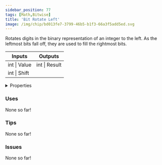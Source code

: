 ```yaml
---
sidebar_position: 77
tags: [Math,Bitwise]
title: 'Bit Rotate Left'
image: /img/chip/bd013fe7-3799-46b5-b1f3-66a3f5add5ed.svg
---
```


Rotates digits in the binary representation of an integer to the left. As the leftmost bits fall off, they are used to fill the rightmost bits.



<IChip uuid="bd013fe7-3799-46b5-b1f3-66a3f5add5ed"/>

<table><thead><tr><th>Inputs</th><th>Outputs</th></tr></thead><tbody><tr><td>int | Value</td><td>int | Result</td></tr><tr><td>int | Shift</td><td /></tr></tbody></table>

<details>
  <summary>Properties</summary>
  <div>
    <div>
    <table>
      <tbody>
        <tr>
          <td>Is beta required?</td>
          <td>No</td>
        </tr>
        <tr>
          <td>Is chip a trolling risk?</td>
          <td>No</td>
        </tr>
        <tr>
          <td>Is chip a role assignment risk?</td>
          <td>No</td>
        </tr>
        <tr>
          <td>Chip UUID</td>
          <td>bd013fe7-3799-46b5-b1f3-66a3f5add5ed</td>
        </tr>
        <tr>
          <td>Room availability</td>
          <td>Available everywhere</td>
        </tr>
      </tbody>
    </table>
    </div>
  </div>
</details>

### Uses

None so far!

### Tips

None so far!

### Issues

None so far!